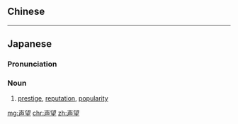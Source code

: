 {{also|聲望}}
==Chinese==
{{zh-see|聲望}}

----

==Japanese==
{{ja-kanjitab|せい|ぼう|yomi=o}}

===Pronunciation===
{{ja-pron|せいぼう|y=o}}

===Noun===
{{ja-noun|せいぼう|kyu=聲望}}

# [[prestige]], [[reputation]], [[popularity]]

[[mg:声望]]
[[chr:声望]]
[[zh:声望]]